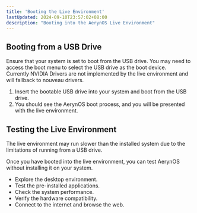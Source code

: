 ```yaml
---
title: 'Booting the Live Environment'
lastUpdated: 2024-09-10T23:57:02+08:00
description: "Booting into the AerynOS Live Environment"
---
```



## Booting from a USB Drive

<Aside type="note">
Ensure that your system is set to boot from the USB drive. You may need to access the boot menu to select the USB drive as the boot device.
</Aside>

<Aside type="caution">
Currently NVIDIA Drivers are not implemented by the live environment and will fallback to nouveau drivers.
</Aside>

1. Insert the bootable USB drive into your system and boot from the USB drive.
2. You should see the AerynOS boot process, and you will be presented with the live environment.

## Testing the Live Environment

<Aside type="tip">
The live environment may run slower than the installed system due to the limitations of running from a USB drive.
</Aside>

Once you have booted into the live environment, you can test AerynOS without installing it on your system.

- Explore the desktop environment.
- Test the pre-installed applications.
- Check the system performance.
- Verify the hardware compatibility.
- Connect to the internet and browse the web.
